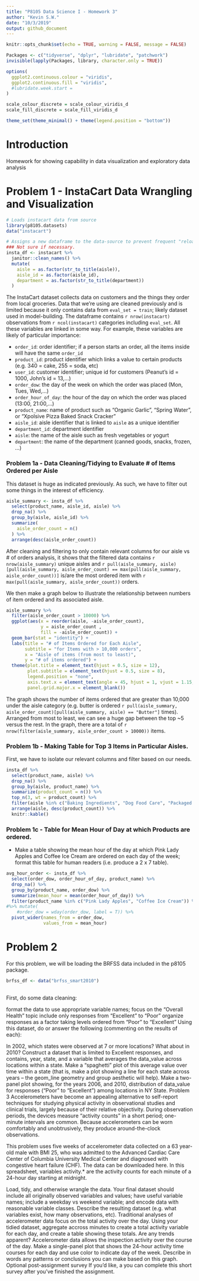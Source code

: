 ```yaml
---
title: "P8105 Data Science I - Homework 3"
author: "Kevin S.W."
date: "10/3/2019"
output: github_document
---
```


```r

knitr::opts_chunk$set(echo = TRUE, warning = FALSE, message = FALSE)

Packages <- c("tidyverse", "dplyr", "lubridate", "patchwork")
invisible(lapply(Packages, library, character.only = TRUE))

options(
  ggplot2.continuous.colour = "viridis",
  ggplot2.continuous.fill = "viridis",
  #lubridate.week.start = 
)

scale_colour_discrete = scale_colour_viridis_d
scale_fill_discrete = scale_fill_viridis_d

theme_set(theme_minimal() + theme(legend.position = "bottom"))

```

# Introduction
Homework for showing capability in data visualization and exploratory data analysis

# Problem 1 - InstaCart Data Wrangling and Visualization

```r

# Loads instacart data from source
library(p8105.datasets)
data("instacart")

# Assigns a new dataframe to the data-source to prevent frequent "reloads"
### Not sure if necessary.
insta_df <- instacart %>%  
  janitor::clean_names() %>% 
  mutate(
    aisle = as.factor(str_to_title(aisle)),
    aisle_id = as.factor(aisle_id),
    department = as.factor(str_to_title(department))
  )

```

The InstaCart dataset collects data on customers and the things they order from local groceries. Data that we're using are cleaned previously and is limited because it only contains data from `eval_set = train`; likely dataset used in model-building. The dataframe contains `r nrow(instacart)` observations from `r ncol(instacart)` categories including `eval_set`. All these variables are linked in some way. For example, these variables are likely of particular importance:

* `order_id`: order identifier; if a person starts an order, all the items inside will have the same `order_id`
* `product_id`: product identifier which links a value to certain products (e.g. 340 = cake, 255 = soda, etc)
* `user_id`: customer identifier; unique id for customers (Peanut's id = 1000, John's id = 13,...)
* `order_dow`: the day of the week on which the order was placed (Mon, Tues, Wed,...)
* `order_hour_of_day`: the hour of the day on which the order was placed (13:00, 21:00,...)
* `product_name`: name of product such as "Organic Garlic", "Spring Water", or "Xpolsive Pizza Baked Snack Cracker"
* `aisle_id`: aisle identifier that is linked to `aisle` as a unique identifier
* `department_id`: department identifier
* `aisle`: the name of the aisle such as fresh vegetables or yogurt
* `department`: the name of the department (canned goods, snacks, frozen, ...)

### Problem 1a - Data Cleaning/Tidying to Evaluate # of Items Ordered per Aisle

This dataset is huge as indicated previously. As such, we have to filter out some things in the interest of efficiency. 

```r

aisle_summary <- insta_df %>% 
  select(product_name, aisle_id, aisle) %>% 
  drop_na() %>% 
  group_by(aisle, aisle_id) %>% 
  summarize(
    aisle_order_count = n()
  ) %>% 
  arrange(desc(aisle_order_count))

```

After cleaning and filtering to only contain relevant columns for our aisle vs # of orders analysis, it shows that the filtered data contains `r nrow(aisle_summary)` unique aisles and `r pull(aisle_summary, aisle)[pull(aisle_summary, aisle_order_count) == max(pull(aisle_summary, aisle_order_count))]` is/are the most ordered item with `r max(pull(aisle_summary, aisle_order_count))` orders. 

We then make a graph below to illustrate the relationship between numbers of item ordered and its associated aisle. 

```r

aisle_summary %>% 
  filter(aisle_order_count > 10000) %>% 
  ggplot(aes(x = reorder(aisle, -aisle_order_count), 
             y = aisle_order_count , 
             fill = -aisle_order_count)) +
  geom_bar(stat = "identity") +
  labs(title = "# of Items Ordered for Each Aisle",
       subtitle = "for Items with > 10,000 orders",
       x = "Aisle of items (from most to least)",
       y = "# of items ordered") +
  theme(plot.title = element_text(hjust = 0.5, size = 12),
        plot.subtitle = element_text(hjust = 0.5, size = 8),
        legend.position = "none",
        axis.text.x = element_text(angle = 45, hjust = 1, vjust = 1.15, size = 8),
        panel.grid.major.x = element_blank())

```

The graph shows the number of items ordered that are greater than 10,000 under the aisle category (e.g. butter is ordered `r pull(aisle_summary, aisle_order_count)[pull(aisle_summary, aisle) == "Butter"]` times). Arranged from most to least, we can see a huge gap between the top ~5 versus the rest. In the graph, there are a total of `r nrow(filter(aisle_summary, aisle_order_count > 10000))` items. 

### Problem 1b - Making Table for Top 3 Items in Particular Aisles.

First, we have to isolate our relevant columns and filter based on our needs.

```r

insta_df %>% 
  select(product_name, aisle) %>% 
  drop_na() %>% 
  group_by(aisle, product_name) %>% 
  summarize(product_count = n()) %>% 
  top_n(3, wt = product_count) %>% 
  filter(aisle %in% c("Baking Ingredients", "Dog Food Care", "Packaged Vegetables Fruits")) %>% 
  arrange(aisle, desc(product_count)) %>% 
  knitr::kable()

```


### Problem 1c - Table for Mean Hour of Day at which Products are ordered.  
* Make a table showing the mean hour of the day at which Pink Lady Apples and Coffee Ice Cream are ordered on each day of the week; format this table for human readers (i.e. produce a 2 x 7 table).

```r

avg_hour_order <- insta_df %>% 
  select(order_dow, order_hour_of_day, product_name) %>% 
  drop_na() %>% 
  group_by(product_name, order_dow) %>% 
  summarize(mean_hour = mean(order_hour_of_day)) %>% 
  filter(product_name %in% c("Pink Lady Apples", "Coffee Ice Cream")) %>% 
#%>% mutate(
    #order_dow = wday(order_dow, label = T)) %>% 
  pivot_wider(names_from = order_dow,
              values_from = mean_hour)

```


# Problem 2

For this problem, we will be loading the BRFSS data included in the p8105 package.

```r

brfss_df <- data("brfss_smart2010")
  

```


First, do some data cleaning:

format the data to use appropriate variable names;
focus on the “Overall Health” topic
include only responses from “Excellent” to “Poor”
organize responses as a factor taking levels ordered from “Poor” to “Excellent”
Using this dataset, do or answer the following (commenting on the results of each):

In 2002, which states were observed at 7 or more locations? What about in 2010?
Construct a dataset that is limited to Excellent responses, and contains, year, state, and a variable that averages the data_value across locations within a state. Make a “spaghetti” plot of this average value over time within a state (that is, make a plot showing a line for each state across years – the geom_line geometry and group aesthetic will help).
Make a two-panel plot showing, for the years 2006, and 2010, distribution of data_value for responses (“Poor” to “Excellent”) among locations in NY State.
Problem 3
Accelerometers have become an appealing alternative to self-report techniques for studying physical activity in observational studies and clinical trials, largely because of their relative objectivity. During observation periods, the devices measure “activity counts” in a short period; one-minute intervals are common. Because accelerometers can be worn comfortably and unobtrusively, they produce around-the-clock observations.

This problem uses five weeks of accelerometer data collected on a 63 year-old male with BMI 25, who was admitted to the Advanced Cardiac Care Center of Columbia University Medical Center and diagnosed with congestive heart failure (CHF). The data can be downloaded here. In this spreadsheet, variables activity.* are the activity counts for each minute of a 24-hour day starting at midnight.

Load, tidy, and otherwise wrangle the data. Your final dataset should include all originally observed variables and values; have useful variable names; include a weekday vs weekend variable; and encode data with reasonable variable classes. Describe the resulting dataset (e.g. what variables exist, how many observations, etc).
Traditional analyses of accelerometer data focus on the total activity over the day. Using your tidied dataset, aggregate accross minutes to create a total activity variable for each day, and create a table showing these totals. Are any trends apparent?
Accelerometer data allows the inspection activity over the course of the day. Make a single-panel plot that shows the 24-hour activity time courses for each day and use color to indicate day of the week. Describe in words any patterns or conclusions you can make based on this graph.
Optional post-assignment survey
If you’d like, a you can complete this short survey after you’ve finished the assignment.
